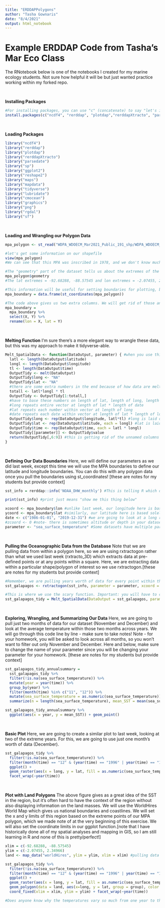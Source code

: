 ```yaml
---
title: "ERDDAPPolygons"
author: "Tasha Gownaris"
date: "8/4/2021"
output: html_notebook
---
```


# Example ERDDAP Code from Tasha's Mar Eco Class 
The RNotebook below is one of the notebooks I created for my marine ecology students. Not sure how helpful it will be but just wanted practice working within my forked repo.


\  

**Installing Packages**
```r

#For installing packages, you can use "c" (concatenate) to say "let's install a bunch of stuff at once".
install.packages(c("ncdf4", "rerddap", "plotdap","rerddapXtracto", "parsedate", "sp", "ggplot2", "reshape2", "maps", "mapdata", "tidyverse", "lubridate", "cmocean", "graphics", "png", "rgdal", "sf"))

```

\  

**Loading Packages**
```r

library("ncdf4")
library("rerddap")
library("plotdap")
library("rerddapXtracto")
library("parsedate")
library("sp")
library("ggplot2")
library("reshape2")
library("maps")
library("mapdata")
library("tidyverse")
library("lubridate")
library("cmocean")
library("graphics")
library("png")
library("rgdal")
library("sf")

```

\  

**Loading and Wrangling our Polygon Data**
```r

mpa_polygon <- st_read("WDPA_WDOECM_Mar2021_Public_191_shp/WDPA_WDOECM_Mar2021_Public_191_shp_0/WDPA_WDOECM_Mar2021_Public_191_shp-polygons.shp")

#let's get some information on our shapefile
view(mpa_polygon)
#We can see that this MPA was inscribed in 1978, and we don't know much about whether fishing is allowed or not (the no-take status). Later in the class, we will talk more about MPAs and what the various columns in this database mean.

#The "geometry" part of the dataset tells us about the extremes of the polygon. We will need these later, for now let's just note them.
mpa_polygon$geometry
#The lat extremes = -92.68288, -88.57545 and lon extremes = -2.07455, 2.34966

#This information will be useful for setting boundaries for plotting, but what we really would like to do is pull the data within the MPA itself. To do this, we have to first pull the point data that define the boundary of the MPA.
mpa_boundary = data.frame(st_coordinates(mpa_polygon))

#The code above gives us two extra columns. We will get rid of those and rename our columns for easier use later. That's what we'll do here.
mpa_boundary = 
  mpa_boundary %>%
  select(X, Y) %>%
  rename(lon = X, lat = Y)

```

\  

**Melting Function**
I'm sure there's a more elegant way to wrangle these data, but this was my approach to make it tidyverse-able.
```r
Melt_SpatialData <- function(DataOutput, parameter) { #when you use this function, you have to tell R what the dataoutput you want to use is and what the parameter you want to use it
  latl <- length(DataOutput$latitude)
  longl <- length(DataOutput$longitude)
  tl <- length(DataOutput$time)
  OutputTidy <- melt(DataOutput)
  OutputTidy$long <- "NA"
  OutputTidy$lat <- "NA"
  #there are some extra numbers in the end because of how data are melted -- length of b should be cut off at length of lat * length of long * length of date
  totall <- latl*longl * tl
  OutputTidy <- OutputTidy[1:totall,]
  #have to base these numbers on length of lat, length of long, length of date
  #long repeats entire vector at length of lat * length of date
  #lat repeats each number within vector at length of long
  #date repeats each date within vector at length of lat * length of long
  OutputTidy$long <- rep(DataOutput$longitude, latl*tl) #long is laid out 1, 2, 3, 1, 2, 3 so don't need each 
  OutputTidy$lat <- rep(DataOutput$latitude, each = longl) #lat is laid out 1,1,1,,2,2,2 so need each 
  OutputTidy$time <- rep(DataOutput$time, each = latl * longl)
  OutputTidy[[parameter]] <- OutputTidy$value
  return(OutputTidy[,6:9]) #this is getting rid of the unnamed columns for a tidy output
}
```

\  

**Defining Our Data Boundaries**
Here, we will define our parameters as we did last week, except this time we will use the MPA boundaries to define our latitude and longitude boundaries. You can do this with any polygon data once you pull the boundaries using st_coordinates! [these are notes for my students but provide context]
```r

sst_info = rerddap::info('NOAA_DHW_monthly') #This is telling R which dataset we want to use - this time we are going to look at SST anomaly data aggregated at the monthly level. The nice this is that this dataset exists since 1985.

print(sst_info) #print just means "show me this thing below"

xcoord <- mpa_boundary$lon #unlike last week, our longitude here is based solely on the boundaries of our MPA
ycoord <- mpa_boundary$lat #similarly, our latitude here is based solely on the boundaries of our MPA
date <- c("1986-01-01", "2019-12-31") #we are going to look at a long range of data here, note Year-Month-Day format and use of quotation marks
#zcoord <- 0 #note- there is sometimes altitude or depth in your dataset. If so, you have to include a "z" parameter. Just set this to 0 for the ocean surface. 
parameter <- "sea_surface_temperature" #Some datasets have multiple parameters, so you have to note which you want to use. Look closely at the info you pull on the database you are using (here, sst_info). In class, we are going to focus on the sea surface temperature data. For homework, you will examine the anomaly data for your system. 

```

\ 

**Pulling the Oceanographic Data from the Database**
Note that we are pulling data from within a polygon here, so we are using rxtractogon rather than what we used last week (rxtracto_3D) which extracts data at pre-defined points or at any points within a square. Here, we are extracting data within a particular shape/polygon of interest so we use rxtractogon.[these are notes for my students but provide context]
```r
#Remember, we are pulling years worth of data for every point within this polgyon, so this might take a minute
sst_galapagos <- rxtractogon(sst_info, parameter = parameter, xcoord = xcoord, ycoord = ycoord, tcoord = date)

#This is where we use the scary function. Important: you will have to change your parameter for your homework, when you will be looking at the anomaly data. 
sst_galapagos_tidy = Melt_SpatialData(DataOutput = sst_galapagos, parameter = "sea_surface_temperature")

```

\  

**Exploring, Wrangling, and Summarizing Our Data**
Here, we are going to pull just two months of data for our dataset (November and December) and look at the average temperature within those two months across years. We will go through this code line by line - make sure to take notes! Note - for your homework, you will be asked to look across all months, so you won't want to filter out only November and December. Here and below, make sure to change the name of your parameter since you will be changing your parameter for your homework. [these are notes for my students but provide context]
```r

sst_galapagos_tidy_annualsummary = 
  sst_galapagos_tidy %>%
  filter(!is.na(sea_surface_temperature)) %>%
  mutate(year = year(time)) %>%
  group_by(year) %>%
  filter(month(time) %in% c("11", "12")) %>%
  mutate(sea_surface_temperature = as.numeric(sea_surface_temperature)) %>%
  summarize(n = length(sea_surface_temperature), mean_SST = mean(sea_surface_temperature))

sst_galapagos_tidy_annualsummary %>%
  ggplot(aes(x = year, y = mean_SST)) + geom_point()

```

\  

**Basic Plot**
Here, we are going to create a similar plot to last week, looking at two of the extreme years. For this, we are going to use just one month's worth of data (December).
```r

sst_galapagos_tidy %>%
  filter(!is.na(sea_surface_temperature)) %>%
  filter(month(time) == "12" & (year(time) == "1996" | year(time) == "1997")) %>%
  ggplot() + 
  geom_raster(aes(x = long, y = lat, fill = as.numeric(sea_surface_temperature))) +
  facet_wrap(~year(time))  

```

\  

**Plot with Land Polygons**
The above figure gives as a great idea of the SST in the region, but it's often hard to have the context of the region without also displaying information on the land masses. We will use the WorldHires World Map which gives us national boundaries and coastlines. We will set the x and y limits of this region based on the extreme points of our MPA polygon, which we made note of at the very beginning of this exercise. We will also set the coordinate limits in our ggplot function.[note that I have historically done all of my spatial analyses and mapping in GIS, so I am still learning in R and none of this is pretty/perfect!]
```r
xlim = c(-92.68288, -88.57545)
ylim = c(-2.07455, 2.34966)
land <- map_data("worldHires", ylim = ylim, xlim = xlim) #pulling data within our MPA region

sst_galapagos_tidy %>%
  filter(!is.na(sea_surface_temperature)) %>%
  filter(month(time) == "12" & (year(time) == "1996" | year(time) == "1997")) %>%
  ggplot() + 
  geom_raster(aes(x = long, y = lat, fill = as.numeric(sea_surface_temperature))) +
  geom_polygon(data = land, aes(x=long, y = lat, group = group), color = "black", fill = "goldenrod") + 
  coord_fixed(xlim = xlim, ylim = ylim) + facet_wrap(~year(time))   

#Does anyone know why the temperatures vary so much from one year to the next?
```
